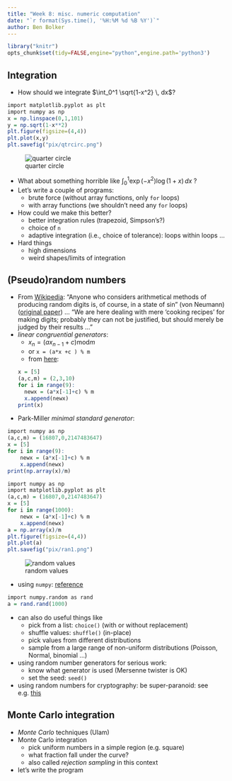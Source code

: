 ```yaml
---
title: "Week 8: misc. numeric computation"
date: "`r format(Sys.time(), '%H:%M %d %B %Y')`"
author: Ben Bolker
---
```


```r
library("knitr")
opts_chunk$set(tidy=FALSE,engine="python",engine.path='python3')
```

## Integration

- How should we integrate $\int_0^1 \sqrt{1-x^2} \, dx$?
```r
import matplotlib.pyplot as plt
import numpy as np
x = np.linspace(0,1,101)
y = np.sqrt(1-x**2)
plt.figure(figsize=(4,4))
plt.plot(x,y)
plt.savefig("pix/qtrcirc.png")
```
![quarter circle](pix/qtrcirc.png)

- What about something horrible like $\int_0^1 \exp(-x^2) \log(1+x) \, dx$ ?
- Let's write a couple of programs:
    - brute force (without array functions, only `for` loops)
	- with array functions (we shouldn't need any `for` loops)
- How could we make this better?
    - better integration rules (trapezoid, Simpson's?)
    - choice of `n`
	- adaptive integration (i.e., choice of tolerance): loops within loops ...
- Hard things
    - high dimensions
	- weird shapes/limits of integration

## (Pseudo)random numbers

- From [Wikipedia](http://en.wikipedia.org/wiki/Pseudorandom_number_generator): "Anyone who considers arithmetical methods of producing random digits is, of course, in a state of sin" (von Neumann) ([original paper](https://dornsifecms.usc.edu/assets/sites/520/docs/VonNeumann-ams12p36-38.pdf)) ... "We are here dealing with mere 'cooking recipes' for making digits; probably they can not be justified, but should merely be judged by their results ..."
- *linear congruential generators*:
    - $x_n = (a x_{n-1} + c) \textrm{mod} m$
	- or `x = (a*x +c ) % m`
	- from [here](http://www.eternallyconfuzzled.com/tuts/algorithms/jsw_tut_rand.aspx):
```r
x = [5]
(a,c,m) = (2,3,10)
for i in range(9):
    newx = (a*x[-1]+c) % m
    x.append(newx)
print(x)
```
- Park-Miller *minimal standard generator*:
```r
import numpy as np
(a,c,m) = (16807,0,2147483647)
x = [5]
for i in range(9):
    newx = (a*x[-1]+c) % m
    x.append(newx)
print(np.array(x)/m)
```

```r
import numpy as np
import matplotlib.pyplot as plt
(a,c,m) = (16807,0,2147483647)
x = [5]
for i in range(1000):
    newx = (a*x[-1]+c) % m
    x.append(newx)
a = np.array(x)/m
plt.figure(figsize=(4,4))
plt.plot(a)
plt.savefig("pix/ran1.png")
```
![random values](pix/ran1.png)

- using `numpy`: [reference](http://docs.scipy.org/doc/numpy/reference/routines.random.html)
```r
import numpy.random as rand
a = rand.rand(1000)
```
- can also do useful things like
   - pick from a list: `choice()` (with or without replacement)
   - shuffle values: `shuffle()` (in-place)
   - pick values from different distributions
   - sample from a large range of non-uniform distributions (Poisson, Normal, binomial ...)
- using random number generators for serious work:
   - know what generator is used (Mersenne twister is OK)
   - set the seed: `seed()`
- using random numbers for cryptography: be super-paranoid: see e.g. [this](http://stackoverflow.com/questions/20936993/how-can-i-create-a-random-number-that-is-cryptographically-secure-in-python)

## Monte Carlo integration

* *Monte Carlo* techniques (Ulam)
* Monte Carlo integration
    * pick uniform numbers in a simple region (e.g. square)
	* what fraction fall under the curve?
    * also called *rejection sampling* in this context
* let's write the program

<!--
## Convolutions (sums of random variables)

* What is the distribution of the *sum* of two (independent) random variables?
* e.g. what is the distribution of the sum of two uniform variables?
* we can do this by integration: the probability (density) that $X+Y=Z$?  It's
$$
\int p(Y=r) \cdot p(X=Z-r) \, dr
$$
This is called a *convolution*, sometimes notated as $p_Z = (p_X * p_Y)$.
* Can sometimes do this analytically.
* Or can do it numerically. What should the limits be?
* Write a function to do this integral (`def convolve(px,py,a,b,n)`)?
* Or we can get the distribution by random sampling:
```r
import matplotlib.pyplot as plt
import numpy as np
import numpy.random as rand
rand.seed(101)
x = rand.rand(100000)
y = rand.rand(100000)
z = x+y
plt.figure(figsize=(4,4))
plt.hist(z,bins=30)
plt.savefig("pix/hist.png")
```
![sum of uniforms](pix/hist.png)

## The delta method

* to be continued ...

## Integrating ODEs

* Euler's method
* to be continued ...
-->
